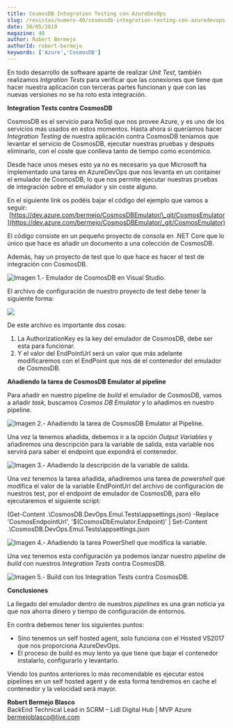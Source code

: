 ```yaml
---
title: CosmosDB Integration Testing con AzureDevOps
slug: /revistas/numero-40/cosmosdb-integration-testing-con-azuredevops
date: 30/05/2019
magazine: 40
author: Robert Bermejo
authorId: robert-bermejo
keywords: ['Azure','CosmosDB']
---
```






En todo desarrollo de software aparte de realizar *Unit Test*, también realizamos *Intgration Tests* para verificar que las conexiones que tiene que hacer nuestra aplicación con terceras partes funcionan y que con las nuevas versiones no se ha roto esta integración.

**Integration Tests contra CosmosDB**

CosmosDB es el servicio para NoSql que nos provee Azure, y es uno de los servicios más usados en estos momentos. Hasta ahora si queríamos hacer *Integration Testing* de nuestra aplicación contra CosmosDB teníamos que levantar el servicio de CosmosDB, ejecutar nuestras pruebas y después eliminarlo, con el coste que conlleva tanto de tiempo como económico.

Desde hace unos meses esto ya no es necesario ya que Microsoft ha implementado una tarea en AzureDevOps que nos levanta en un container el emulador de CosmosDB, lo que nos permite ejecutar nuestras pruebas de integración sobre el emulador y sin coste alguno.

En el siguiente link os podéis bajar el código del ejemplo que vamos a seguir:  [https://dev.azure.com/bermejo/CosmosDBEmulator/\_git/CosmosEmulator](https://dev.azure.com/bermejo/CosmosDBEmulator/_git/CosmosEmulator)

El código consiste en un pequeño proyecto de consola en .NET Core que lo único que hace es añadir un documento a una colección de CosmosDB.

Además, hay un proyecto de test que lo que hace es hacer el test de integración con CosmosDB.

![Imagen 1.- Emulador de CosmosDB en Visual Studio.](../../../images/numero40/cosmosdb-integration-testing-con-azuredevops/image1.png)

El archivo de configuración de nuestro proyecto de test debe tener la siguiente forma:

![](../../../images/numero40/cosmosdb-integration-testing-con-azuredevops/image2.png)

De este archivo es importante dos cosas:

1. La AuthorizationKey es la key del emulador de CosmosDB, debe ser esta para funcionar.
2. Y el valor del EndPointUrl será un valor que más adelante modificaremos con el EndPoint que nos dé el contenedor del emulador de CosmosDB.


**Añadiendo la tarea de CosmosDB Emulator al pipeline**

Para añadir en nuestro pipeline de *build* el emulador de CosmosDB, vamos a añadir *task*, buscamos *Cosmos DB Emulator* y lo añadimos en nuestro pipeline.

![Imagen 2.- Añadiendo la tarea de CosmosDB Emulator al Pipeline.](../../../images/numero40/cosmosdb-integration-testing-con-azuredevops/image3.png)

Una vez la tenemos añadida, debemos ir a la opción *Output Variables* y añadiremos una descripción para la variable de salida, esta variable nos servirá para saber el endpoint que expondrá el contenedor.​

![Imagen 3.- Añadiendo la descripción de la variable de salida.](../../../images/numero40/cosmosdb-integration-testing-con-azuredevops/image4.png)

Una vez tenemos la tarea añadida, añadiremos una tarea de *powershell* que modifica el valor de la variable EndPointUrl del archivo de configuración de nuestros test, por el endpoint de emulador de CosmosDB, para ello ejecutaremos el siguiente script:

(Get-Content .\CosmosDB.DevOps.Emul.Tests\appsettings.json) -Replace 'CosmosEndpointUrl', '$(CosmosDbEmulator.Endpoint)' | Set-Content .\CosmosDB.DevOps.Emul.Tests\appsettings.json

![Imagen 4.- Añadiendo la tarea PowerShell que modifica la variable.](../../../images/numero40/cosmosdb-integration-testing-con-azuredevops/image5.png)

Una vez tenemos esta configuración ya podemos lanzar nuestro *pipeline* de *build* con nuestros *Integration Tests* contra CosmosDB.

![Imagen 5.- Build con los Integration Tests contra CosmosDB.](../../../images/numero40/cosmosdb-integration-testing-con-azuredevops/image6.png)

**Conclusiones**

La llegado del emulador dentro de nuestros *pipelines* es una gran noticia ya que nos ahorra dinero y tiempo de configuración de entornos.

En contra debemos tener los siguientes puntos:

- Sino tenemos un self hosted agent, solo funciona con el Hosted VS2017 que nos proporciona AzureDevOps.
- El proceso de build es muy lento ya que tiene que bajar el contenedor instalarlo, configurarlo y levantarlo.


Viendo los puntos anteriores lo más recomendable es ejecutar estos pipelines en un self hosted agent y de esta forma tendremos en cache el contenedor y la velocidad será mayor.



**Robert Bermejo Blasco** <br />
BackEnd Technical Lead in SCRM – Lidl Digital Hub | MVP Azure <br />
bermejoblasco@live.com
